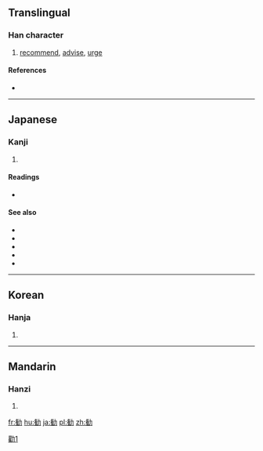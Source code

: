 {{also|勸}}
==Translingual==

===Han character===
{{Han char|rn=19|rad=力|as=11|sn=13|four=|canj=OGKS|ids=⿰⿻⿱𠂉一隹力}}

# [[recommend]], [[advise]], [[urge]]

====References====
* {{Han ref|kx=0149.111|dkj=02433|dj=0337.050|hdz=10379.040|uh=52E7|ud=21223}}

----

==Japanese==

===Kanji===
{{ja-kanji|grade=c|rs=力11|style=s|kyu=勸}}

# {{defn|lang=ja|sort=力11}}

====Readings====
* {{ja-readings|goon=[[こん]] (kon) {{non-joyo-reading}}|kanon=[[けん]] (ken) {{non-joyo-reading}}|kanyoon=[[かん]] (kan)|kun=[[すすめる]] (susumeru)}}

====See also====
*{{ja-r|勧誘|かんゆう| invitation, solicitation, canvassing}}
*{{ja-r|勧奨|かんしょう| encouragement, stimulation}}
*{{ja-r|勧進|かんじん| temple solicitation}}
*{{ja-r|勧告|かんこく| advice, counsel, recommendation}}
*{{ja-r|勧業|かんぎょう|gloss=(encouragement of) industry}}

----

==Korean==

===Hanja===
{{ko-hanja|hangeul=권|rv=gwon|mr=kwŏn}}

# {{defn|lang=ko|sort=力11}}

----

==Mandarin==

===Hanzi===
{{cmn-hanzi|pin=[[quàn]] ([[quan4]]), [[xiāng]] ([[xiang1]])|wg=ch'üan<sup>4</sup>, hsiang<sup>1</sup>}}

# {{defn|lang=cmn|sort=力11}}

[[Category:CJKV characters simplified differently in Japan and China|勸1]]

[[fr:勧]]
[[hu:勧]]
[[ja:勧]]
[[pl:勧]]
[[zh:勧]]